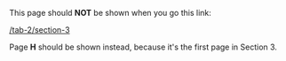 This page should **NOT** be shown when you go this link:

[/tab-2/section-3](/tab-2/section-3)

Page **H** should be shown instead, because it's the first page in Section 3.
